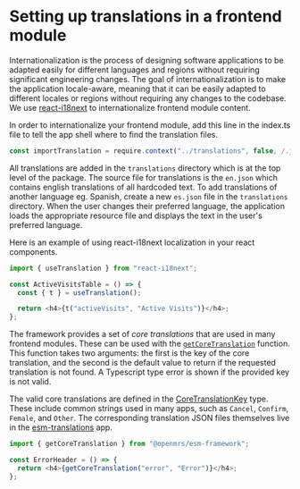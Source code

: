 # Setting up translations in a frontend module

Internationalization is the process of designing software applications to be adapted easily for different languages and regions without requiring significant engineering changes. The goal of internationalization is to make the application locale-aware, meaning that it can be easily adapted to different locales or regions without requiring any changes to the codebase.
We use [react-i18next](https://react.i18next.com/) to internationalize frontend module content.

In order to internationalize your frontend module, add this line in the index.ts file to tell the app shell where to find the translation files.

```ts
const importTranslation = require.context("../translations", false, /.json$/, "lazy");
```

All translations are added in the `translations` directory which is at the top level of the package. The source file for translations is the `en.json` which contains english translations of all hardcoded text.
To add translations of another language eg. Spanish, create a new `es.json` file in the `translations` directory. When the user changes their preferred language, the application loads the appropriate resource file and displays the text in the user's preferred language.

Here is an example of using react-i18next localization in your react components.

```ts
import { useTranslation } from "react-i18next";

const ActiveVisitsTable = () => {
  const { t } = useTranslation();

  return <h4>{t("activeVisits", "Active Visits")}</h4>;
};
```

The framework provides a set of *core translations* that are used in many frontend modules. These can be used with the [`getCoreTranslation`](https://github.com/openmrs/openmrs-esm-core/blob/main/packages/framework/esm-framework/docs/API.md#getcoretranslation) function. This function takes two arguments: the first is the key of the core translation, and the second is the default value to return if the requested translation is not found.  A Typescript type error is shown if the provided key is not valid.

The valid core translations are defined in the [CoreTranslationKey](https://github.com/openmrs/openmrs-esm-core/blob/main/packages/framework/esm-translations/src/translations.ts#L15) type. These include common strings used in many apps, such as `Cancel`, `Confirm`, `Female`, and `Other`. The corresponding translation JSON files themselves live in the [esm-translations](https://github.com/openmrs/openmrs-esm-core/tree/main/packages/framework/esm-translations/translations) app.

```ts
import { getCoreTranslation } from "@openmrs/esm-framework";

const ErrorHeader = () => {
  return <h4>{getCoreTranslation("error", "Error")}</h4>;
};
```
